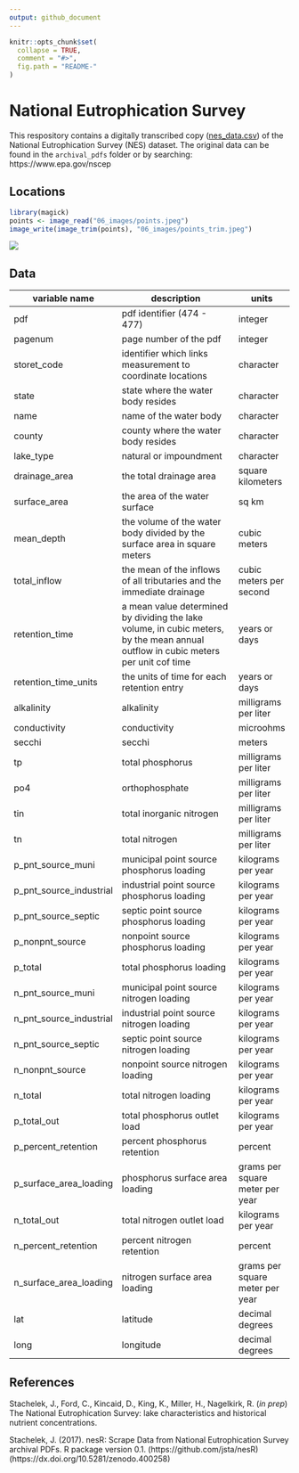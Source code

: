 ```yaml
---
output: github_document
---
```


<!-- README.md is generated from README.Rmd. Please edit that file -->

```r
knitr::opts_chunk$set(
  collapse = TRUE,
  comment = "#>",
  fig.path = "README-"
)
```

# National Eutrophication Survey

This respository contains a digitally transcribed copy ([nes_data.csv](https://github.com/ReproducibleQM/NES/blob/master/nes_data.csv)) of the National Eutrophication Survey (NES) dataset. The original data can be found in the `archival_pdfs` folder or by searching: https://www.epa.gov/nscep

## Locations

```r
library(magick)
points <- image_read("06_images/points.jpeg")
image_write(image_trim(points), "06_images/points_trim.jpeg")
```

![](06_images/points_trim.jpeg)

## Data

<!-- Do not edit this table without first updating METADATA.md -->

| variable name | description              |units|
|---------------|--------------------------|-----|
|pdf|pdf identifier (474 - 477)| integer|
|pagenum | page number of the pdf|integer|
|storet_code     | identifier which links measurement to coordinate locations|character|
|state                | state where the water body resides |character|
|name               | name of the water body|character|
|county              | county where the water body resides |character|
|lake_type         | natural or impoundment |character|
|drainage_area | the total drainage area | square kilometers |
|surface_area   | the area of the water surface|sq km|
|mean_depth    | the volume of the water body divided by the surface area in square meters| cubic meters|
|total_inflow      | the mean of the inflows of all tributaries and the immediate drainage | cubic meters per second|
|retention_time | a mean value determined by dividing the lake volume, in cubic meters, by the mean annual outflow in cubic meters per unit cof time| years or days|
|retention_time_units | the units of time for each retention entry|years or days|
|alkalinity | alkalinity|milligrams per liter|
|conductivity | conductivity|microohms|
|secchi | secchi|meters|
|tp | total phosphorus| milligrams per liter|
|po4 | orthophosphate| milligrams per liter|
|tin | total inorganic nitrogen| milligrams per liter|
|tn | total nitrogen| milligrams per liter|
|p_pnt_source_muni | municipal point source phosphorus loading| kilograms per year|
|p_pnt_source_industrial | industrial point source phosphorus loading| kilograms per year|
|p_pnt_source_septic | septic point source phosphorus loading| kilograms per year|
|p_nonpnt_source | nonpoint source phosphorus loading| kilograms per year|
|p_total | total phosphorus loading| kilograms per year|
|n_pnt_source_muni | municipal point source nitrogen loading| kilograms per year|
|n_pnt_source_industrial | industrial point source nitrogen loading| kilograms per year|
|n_pnt_source_septic | septic point source nitrogen loading| kilograms per year|
|n_nonpnt_source | nonpoint source nitrogen loading| kilograms per year|
|n_total | total nitrogen loading| kilograms per year|
|p_total_out | total phosphorus outlet load| kilograms per year|
|p_percent_retention | percent phosphorus retention| percent|
|p_surface_area_loading | phosphorus surface area loading| grams per square meter per year|
|n_total_out | total nitrogen outlet load| kilograms per year|
|n_percent_retention | percent nitrogen retention|percent|
|n_surface_area_loading | nitrogen surface area loading| grams per square meter per year|
|lat | latitude|decimal degrees|
|long | longitude|decimal degrees|

## References

Stachelek, J., Ford, C., Kincaid, D., King, K., Miller, H., Nagelkirk, R. (_in prep_) The National Eutrophication Survey: lake characteristics and historical nutrient concentrations. 

Stachelek, J. (2017). nesR: Scrape Data from National Eutrophication Survey archival PDFs. R package version 0.1. (https://github.com/jsta/nesR) (https://dx.doi.org/10.5281/zenodo.400258)
